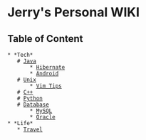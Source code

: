 = Jerry's Personal WIKI =

== Table of Content ==

 * *Tech*
    # [[Java]]
        * [[Hibernate]]
        * [[Android]]
    # [[Unix]]
        * [[Vim Tips]]
    # [[C++]]
    # [[Python]]
    # [[Database]]
        * [[MySQL]]
        * [[Oracle]]
 * *Life*
    * [[Travel]]



